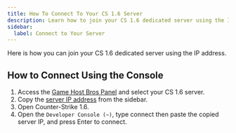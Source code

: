 ```yaml
---
title: How To Connect To Your CS 1.6 Server
description: Learn how to join your CS 1.6 dedicated server using the IP address.
sidebar:
  label: Connect to Your Server
---
```


Here is how you can join your CS 1.6 dedicated server using the IP address.

## How to Connect Using the Console

1. Access the [Game Host Bros Panel](https://panel.gamehostbros.com/) and select your CS 1.6 server.
2. Copy the [server IP address](https://www.youtube.com/watch?v=Ap7DtDF-wYg) from the sidebar.
3. Open Counter-Strike 1.6.
4. Open the `Developer Console (~)`, type connect then paste the copied server IP, and press Enter to connect.